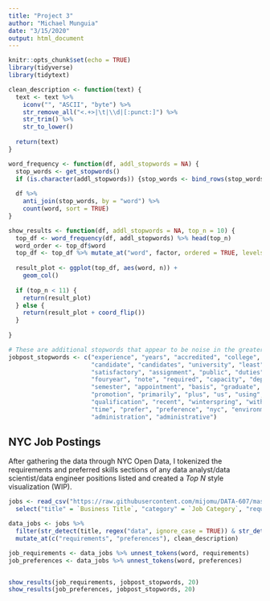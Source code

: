 ---
title: "Project 3"
author: "Michael Munguia"
date: "3/15/2020"
output: html_document
---

```{r setup, include=FALSE}
knitr::opts_chunk$set(echo = TRUE)
library(tidyverse)
library(tidytext)

clean_description <- function(text) {
  text <- text %>% 
    iconv("", "ASCII", "byte") %>% 
    str_remove_all("<.+>|\t|\\d|[:punct:]") %>% 
    str_trim() %>% 
    str_to_lower()
  
  return(text)
}

word_frequency <- function(df, addl_stopwords = NA) {
  stop_words <- get_stopwords()
  if (is.character(addl_stopwords)) {stop_words <- bind_rows(stop_words, tibble(word = addl_stopwords, lexicon = rep("user defined", length(addl_stopwords))))}
      
  df %>% 
    anti_join(stop_words, by = "word") %>% 
    count(word, sort = TRUE)
}

show_results <- function(df, addl_stopwords = NA, top_n = 10) {
  top_df <- word_frequency(df, addl_stopwords) %>% head(top_n)
  word_order <- top_df$word
  top_df <- top_df %>% mutate_at("word", factor, ordered = TRUE, levels = word_order)
  
  result_plot <- ggplot(top_df, aes(word, n)) +
    geom_col()
  
  if (top_n < 11) {
    return(result_plot)
  } else {
    return(result_plot + coord_flip())
  }
  
}

# These are additional stopwords that appear to be noise in the greater scheme of what we're trying to do (i.e. extract meaningful words from job postings)
jobpost_stopwords <- c("experience", "years", "accredited", "college", "degree", "field", "equivalent", "appropriate", "education", "specialization", "described", "year", "ability", "skills", "data", "strong", "work", "working", "well", "must",
                       "candidate", "candidates", "university", "least", "community", "fulltime", "school", "andor", "one", "two", "three", "four", "five", "six", "seven", "eight", "nine", "ten", "high", "level", "area", "related", "however",
                       "satisfactory", "assignment", "public", "duties", "social", "activities", "centered", "responsible", "diploma", "period", "probationary", "substituted", "accrediting", "graduation", "recognized", "approved",
                       "fouryear", "note", "required", "capacity", "department", "development", "organization", "states", "credits", "ii", "appointed", "appointments", "program", "position", "can", "combination", "may", "subject", "including",
                       "semester", "appointment", "basis", "graduate", "acquired", "made", "major", "requirements", "use", "agencies", "areas", "bodies", "chea", "council", "estate", "following", "hire", "june", "meeting", "past", "real",
                       "promotion", "primarily", "plus", "us", "using", "user", "valid", "additional", "august", "b", "c", "base", "eligible", "employee", "employment", "end", "fields", "fifteen", "general", "held", "paid", "possess", "prospective",
                       "qualification", "recent", "winterspring", "within", "without", "yearforyear", "oror", "post", "agency", "city", "minimum", "months", "new", "york", "large", "highly", "desired", "able", "interest", "part", "etc", "strongly",
                       "time", "prefer", "preference", "nyc", "environment", "excellent", "familiarity", "demonstrated", "computer",
                       "administration", "administrative")

```

## NYC Job Postings

After gathering the data through NYC Open Data, I tokenized the requirements and preferred skills sections of any data analyst/data scientist/data engineer positions listed and created a *Top N* style visualization (WIP).

```{r, eval=TRUE}
jobs <- read_csv("https://raw.githubusercontent.com/mijomu/DATA-607/master/Project%203/NYC_Jobs.csv") %>%
  select("title" = `Business Title`, "category" = `Job Category`, "requirements" = `Minimum Qual Requirements`, "preferences" = `Preferred Skills`)

data_jobs <- jobs %>%
  filter(str_detect(title, regex("data", ignore_case = TRUE)) & str_detect(title, regex("analyst|scientist|engineer", ignore_case = TRUE))) %>%
  mutate_at(c("requirements", "preferences"), clean_description)

job_requirements <- data_jobs %>% unnest_tokens(word, requirements)
job_preferences <- data_jobs %>% unnest_tokens(word, preferences)


show_results(job_requirements, jobpost_stopwords, 20)
show_results(job_preferences, jobpost_stopwords, 20)

```

